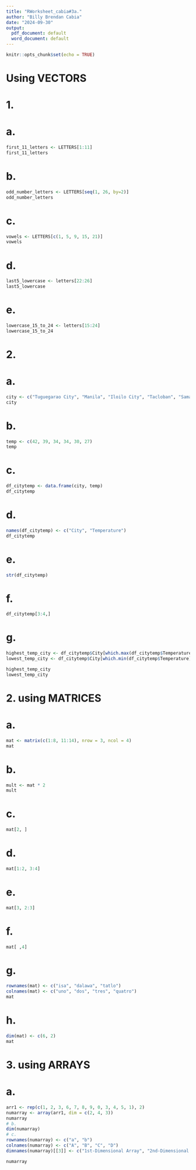 ```yaml
---
title: "RWorksheet_cabia#3a."
author: "Billy Brendan Cabia"
date: "2024-09-30"
output:
  pdf_document: default
  word_document: default
---
```


```r
knitr::opts_chunk$set(echo = TRUE)
```

# Using VECTORS
# 1.
# a.
```r
first_11_letters <- LETTERS[1:11]
first_11_letters
```
# b.
```r
odd_number_letters <- LETTERS[seq(1, 26, by=2)]
odd_number_letters
```
# c.
```r
vowels <- LETTERS[c(1, 5, 9, 15, 21)] 
vowels   
```
# d.
```r
last5_lowercase <- letters[22:26]
last5_lowercase
```
# e.
```r
lowercase_15_to_24 <- letters[15:24]
lowercase_15_to_24
```

# 2.
# a.
```r
city <- c("Tuguegarao City", "Manila", "Iloilo City", "Tacloban", "Samal Island", "Davao City")
city
```
# b.
```r
temp <- c(42, 39, 34, 34, 30, 27)
temp
```
# c.
```r
df_citytemp <- data.frame(city, temp)
df_citytemp
```
# d.
```r
names(df_citytemp) <- c("City", "Temperature")
df_citytemp
```
# e.
```r
str(df_citytemp)
```
# f.
```r
df_citytemp[3:4,]
```
# g.
```r
highest_temp_city <- df_citytemp$City[which.max(df_citytemp$Temperature)]
lowest_temp_city <- df_citytemp$City[which.min(df_citytemp$Temperature)]

highest_temp_city
lowest_temp_city
```

# 2.  using MATRICES
# a.
```r
mat <- matrix(c(1:8, 11:14), nrow = 3, ncol = 4)
mat
```
# b.
```r
mult <- mat * 2
mult
```
# c.
```r
mat[2, ]
```
# d.
```r
mat[1:2, 3:4]
```
# e.
```r
mat[3, 2:3]
```
# f.
```r
mat[ ,4]
```
# g. 
```r
rownames(mat) <- c("isa", "dalawa", "tatlo")
colnames(mat) <- c("uno", "dos", "tres", "quatro")
mat
```
# h.
```r
dim(mat) <- c(6, 2)
mat
```
# 3. using ARRAYS
# a.
```r
arr1 <- rep(c(1, 2, 3, 6, 7, 8, 9, 0, 3, 4, 5, 1), 2)
numarray <- array(arr1, dim = c(2, 4, 3))
numarray
# b.
dim(numarray)
# c.
rownames(numarray) <- c("a", "b")
colnames(numarray) <- c("A", "B", "C", "D")
dimnames(numarray)[[3]] <- c("1st-Dimensional Array", "2nd-Dimensional Array", "3rd-Dimensional Array")

numarray
```


